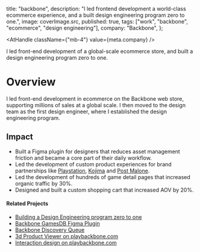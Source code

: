
  title: "backbone",
  description:
    "I led frontend development a world-class ecommerce experience, and a built design engineering program zero to one.",
  image: coverImage.src,
  published: true,
    tags: ["work", "backbone", "ecommerce", "design engineering"],
    company: "Backbone",
};

<AtHandle className={"mb-4"} value={meta.company} />

<PageTitle>
  I led front-end development of a global-scale ecommerce store, and built a design engineering program
  <PageTitleHighlight>zero to one.</PageTitleHighlight>
</PageTitle>

<EntryImageWithCaption
  src={meta.image}
  caption="DEFAULT_CAPTION"
/>

# Overview

I led front-end development in ecommerce on the Backbone web store, supporting millions of sales at a global scale.
I then moved to the design team as the first design engineer, where I established the design engineering program.

## Impact

- Built a Figma plugin for designers that reduces asset management friction and became a core part of their daily workflow.
- Led the development of custom product experiences for brand partnerships like [Playstation](https://www.playbackbone.com/playstation), [Kojima](https://playbackbone.com/blog/death-stranding-limited-edition-controller/) and [Post Malone](https://www.playbackbone.com/post-malone).
- Led the development of hundreds of game detail pages that increased organic traffic by 30%.
- Designed and built a custom shopping cart that increased AOV by 20%.

#### Related Projects
- [Building a Design Engineering program zero to one](/notes/building-a-design-engineering-program)
- [Backbone GamesDB Figma Plugin](/notes/backbone-gamesdb-figma-plugin)
- [Backbone Discovery Queue](/notes/backbone-discovery-queue)
- [3d Product Viewer on playbackbone.com](/notes/3d-product-viewer)
- [Interaction design on playbackbone.com](/notes/interaction-design-on-playbackbone)
